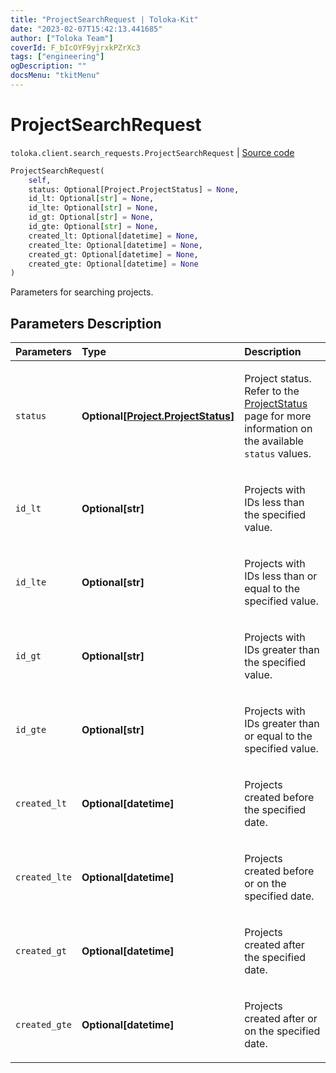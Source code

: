 ```yaml
---
title: "ProjectSearchRequest | Toloka-Kit"
date: "2023-02-07T15:42:13.441685"
author: ["Toloka Team"]
coverId: F_bIcOYF9yjrxkPZrXc3
tags: ["engineering"]
ogDescription: ""
docsMenu: "tkitMenu"
---
```


# ProjectSearchRequest
`toloka.client.search_requests.ProjectSearchRequest` | [Source code](https://github.com/Toloka/toloka-kit/blob/v1.1.3/src/client/search_requests.py#L178)

```python
ProjectSearchRequest(
    self,
    status: Optional[Project.ProjectStatus] = None,
    id_lt: Optional[str] = None,
    id_lte: Optional[str] = None,
    id_gt: Optional[str] = None,
    id_gte: Optional[str] = None,
    created_lt: Optional[datetime] = None,
    created_lte: Optional[datetime] = None,
    created_gt: Optional[datetime] = None,
    created_gte: Optional[datetime] = None
)
```

Parameters for searching projects.

## Parameters Description

| Parameters | Type | Description |
| :----------| :----| :-----------|
`status`|**Optional\[[Project.ProjectStatus](/docs-new/toloka-kit/reference/toloka.client.project.Project.ProjectStatus)\]**|<p>Project status. Refer to the [ProjectStatus](/docs-new/toloka-kit/reference/toloka.client.project.Project.ProjectStatus) page for more information on the available `status` values.</p>
`id_lt`|**Optional\[str\]**|<p>Projects with IDs less than the specified value.</p>
`id_lte`|**Optional\[str\]**|<p>Projects with IDs less than or equal to the specified value.</p>
`id_gt`|**Optional\[str\]**|<p>Projects with IDs greater than the specified value.</p>
`id_gte`|**Optional\[str\]**|<p>Projects with IDs greater than or equal to the specified value.</p>
`created_lt`|**Optional\[datetime\]**|<p>Projects created before the specified date.</p>
`created_lte`|**Optional\[datetime\]**|<p>Projects created before or on the specified date.</p>
`created_gt`|**Optional\[datetime\]**|<p>Projects created after the specified date.</p>
`created_gte`|**Optional\[datetime\]**|<p>Projects created after or on the specified date.</p>
